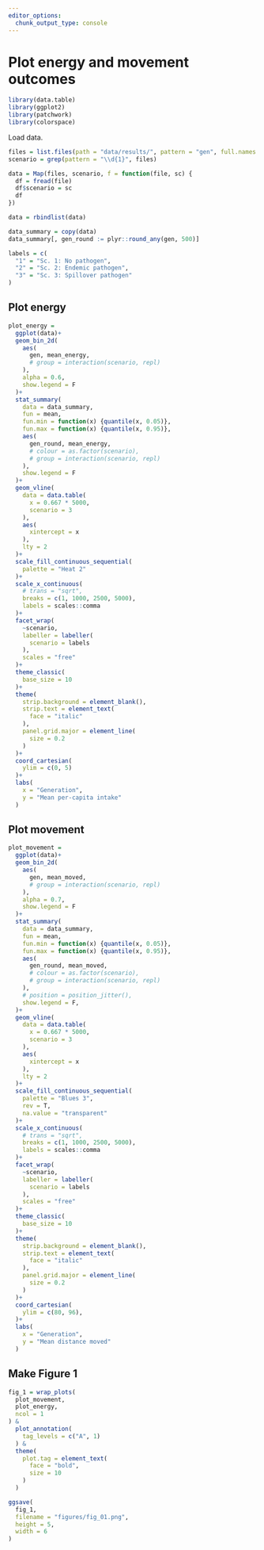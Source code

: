 ```yaml
---
editor_options: 
  chunk_output_type: console
---
```


# Plot energy and movement outcomes

```r
library(data.table)
library(ggplot2)
library(patchwork)
library(colorspace)
```

Load data.

```r
files = list.files(path = "data/results/", pattern = "gen", full.names = T)
scenario = grep(pattern = "\\d{1}", files)
```

```r
data = Map(files, scenario, f = function(file, sc) {
  df = fread(file)
  df$scenario = sc
  df
})

data = rbindlist(data)

data_summary = copy(data)
data_summary[, gen_round := plyr::round_any(gen, 500)]
```

```r
labels = c(
  "1" = "Sc. 1: No pathogen",
  "2" = "Sc. 2: Endemic pathogen",
  "3" = "Sc. 3: Spillover pathogen"
)
```

## Plot energy

```r
plot_energy =
  ggplot(data)+
  geom_bin_2d(
    aes(
      gen, mean_energy, 
      # group = interaction(scenario, repl)
    ),
    alpha = 0.6,
    show.legend = F
  )+
  stat_summary(
    data = data_summary,
    fun = mean, 
    fun.min = function(x) {quantile(x, 0.05)}, 
    fun.max = function(x) {quantile(x, 0.95)},
    aes(
      gen_round, mean_energy,
      # colour = as.factor(scenario),
      # group = interaction(scenario, repl)
    ),
    show.legend = F
  )+
  geom_vline(
    data = data.table(
      x = 0.667 * 5000,
      scenario = 3
    ),
    aes(
      xintercept = x
    ),
    lty = 2
  )+
  scale_fill_continuous_sequential(
    palette = "Heat 2"
  )+
  scale_x_continuous(
    # trans = "sqrt",
    breaks = c(1, 1000, 2500, 5000),
    labels = scales::comma
  )+
  facet_wrap(
    ~scenario,
    labeller = labeller(
      scenario = labels
    ),
    scales = "free"
  )+
  theme_classic(
    base_size = 10
  )+
  theme(
    strip.background = element_blank(),
    strip.text = element_text(
      face = "italic"
    ),
    panel.grid.major = element_line(
      size = 0.2
    )
  )+
  coord_cartesian(
    ylim = c(0, 5)
  )+
  labs(
    x = "Generation",
    y = "Mean per-capita intake"
  )
```

## Plot movement

```r
plot_movement =
  ggplot(data)+
  geom_bin_2d(
    aes(
      gen, mean_moved, 
      # group = interaction(scenario, repl)
    ),
    alpha = 0.7,
    show.legend = F
  )+
  stat_summary(
    data = data_summary,
    fun = mean, 
    fun.min = function(x) {quantile(x, 0.05)}, 
    fun.max = function(x) {quantile(x, 0.95)},
    aes(
      gen_round, mean_moved,
      # colour = as.factor(scenario),
      # group = interaction(scenario, repl)
    ),
    # position = position_jitter(),
    show.legend = F,
  )+
  geom_vline(
    data = data.table(
      x = 0.667 * 5000,
      scenario = 3
    ),
    aes(
      xintercept = x
    ),
    lty = 2
  )+
  scale_fill_continuous_sequential(
    palette = "Blues 3",
    rev = T,
    na.value = "transparent"
  )+
  scale_x_continuous(
    # trans = "sqrt",
    breaks = c(1, 1000, 2500, 5000),
    labels = scales::comma
  )+
  facet_wrap(
    ~scenario,
    labeller = labeller(
      scenario = labels
    ),
    scales = "free"
  )+
  theme_classic(
    base_size = 10
  )+
  theme(
    strip.background = element_blank(),
    strip.text = element_text(
      face = "italic"
    ),
    panel.grid.major = element_line(
      size = 0.2
    )
  )+
  coord_cartesian(
    ylim = c(80, 96),
  )+
  labs(
    x = "Generation",
    y = "Mean distance moved"
  )
```

## Make Figure 1

```r
fig_1 = wrap_plots(
  plot_movement,
  plot_energy, 
  ncol = 1
) &
  plot_annotation(
    tag_levels = c("A", 1)
  ) &
  theme(
    plot.tag = element_text(
      face = "bold",
      size = 10
    )
  )

ggsave(
  fig_1,
  filename = "figures/fig_01.png",
  height = 5,
  width = 6
)
```

